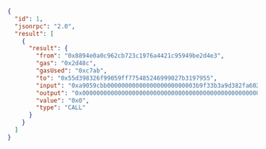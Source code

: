 ```json
{
  "id": 1,
  "jsonrpc": "2.0",
  "result": [
    {
      "result": {
        "from": "0x8894e0a0c962cb723c1976a4421c95949be2d4e3",
        "gas": "0x2d48c",
        "gasUsed": "0xc7ab",
        "to": "0x55d398326f99059ff775485246999027b3197955",
        "input": "0xa9059cbb0000000000000000000000003b9f33b3a9d382fa60283c555bde8f78855957be00000000000000000000000000000000000000000000000d4e7f4f79da7c0000",
        "output": "0x0000000000000000000000000000000000000000000000000000000000000001",
        "value": "0x0",
        "type": "CALL"
      }
    }
  ]
}